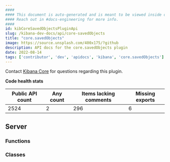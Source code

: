 ```yaml
---
####
#### This document is auto-generated and is meant to be viewed inside our experimental, new docs system.
#### Reach out in #docs-engineering for more info.
####
id: kibCoreSavedObjectsPluginApi
slug: /kibana-dev-docs/api/core-savedObjects
title: "core.savedObjects"
image: https://source.unsplash.com/400x175/?github
description: API docs for the core.savedObjects plugin
date: 2022-08-14
tags: ['contributor', 'dev', 'apidocs', 'kibana', 'core.savedObjects']
---
```




Contact [Kibana Core](https://github.com/orgs/elastic/teams/kibana-core) for questions regarding this plugin.

**Code health stats**

| Public API count  | Any count | Items lacking comments | Missing exports |
|-------------------|-----------|------------------------|-----------------|
| 2524 | 2 | 296 | 6 |

## Server

### Functions
<DocDefinitionList data={coreSavedObjectsObj.server.functions}/>

### Classes
<DocDefinitionList data={coreSavedObjectsObj.server.classes}/>

